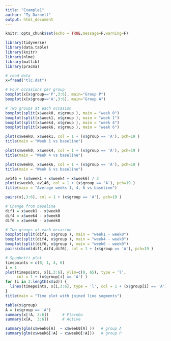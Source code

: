 ```yaml
---
title: "Example1"
author: "Ty Darnell"
output: html_document
---
```


```r
knitr::opts_chunk$set(echo = TRUE,message=F,warning=F)
```

```r
library(tidyverse)
library(data.table)
library(knitr)
library(nlme)
library(matlib)
library(pracma)
```

```r
# read data
x=fread("tlc.dat")
```


```r
# Four occasions per group
boxplot(x[x$group=='P',3:6], main="Group P")  
boxplot(x[x$group=='A',3:6], main="Group A")
```


```r
# Two groups at each occasion 
boxplot(split(x$week0, x$group ), main = "week 0")
boxplot(split(x$week1, x$group ), main = "week 1")
boxplot(split(x$week4, x$group ), main = "week 4")
boxplot(split(x$week6, x$group ), main = "week 6")

plot(x$week0, x$week1, col = 1 + (x$group == 'A'), pch=19 )
title(main = "Week 1 vs baseline")

plot(x$week0, x$week4, col = 1 + (x$group == 'A'), pch=19 )
title(main = "Week 4 vs baseline")

plot(x$week0, x$week6, col = 1 + (x$group == 'A'), pch=19 )
title(main = "Week 6 vs baseline")

av146 = (x$week1 + x$week4 + x$week6) / 3
plot(x$week0, av146, col = 1 + (x$group == 'A'), pch=19 )
title(main = "Average weeks 1, 4, 6 vs baseline")

pairs(x[,3:6], col = 1 + (x$group == 'A'), pch=19 )
```


```r
# Change from baseline
dif1 = x$week1 - x$week0
dif4 = x$week4 - x$week0
dif6 = x$week6 - x$week0
```


```r
# Two groups at each occasion 
boxplot(split(dif1, x$group ), main = "week1 - week0")
boxplot(split(dif4, x$group ), main = "week4 - week0")
boxplot(split(dif6, x$group ), main = "week6 - week0")
pairs(cbind(dif1,dif4,dif6), col = 1 + (x$group == 'A'), pch=19 )
```


```r
# Spaghetti plot
timepoints = c(0, 1, 4, 6)
i = 1
plot(timepoints, x[i,3:6], ylim=c(0, 65), type = 'l', 
     col = 1 + (x$group[i] == 'A') )
for (i in 2:length(x$id)) {
  lines(timepoints, x[i,3:6], type = 'l', col = 1 + (x$group[i] == 'A') )
}
title(main = "Time plot with joined line segments")
```


```r
table(x$group)
A = (x$group == 'A')
summary(x[!A, 3:6])      # Placebo
summary(x[A,  3:6])      # Active

summary(glm(x$week6[A]  ~ x$week0[A] ))   # group A
summary(glm(x$week6[!A] ~ x$week0[!A]))   # group P
```

